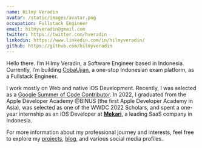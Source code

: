 ```yaml
---
name: Hilmy Veradin
avatar: /static/images/avatar.png
occupation: Fullstack Engineer
email: hilmyveradin@gmail.com
twitter: https://twitter.com/hveradin
linkedin: https://www.linkedin.com/in/hilmyveradin/
github: https://github.com/hilmyveradin
---
```


Hello there. I’m Hilmy Veradin, a Software Engineer based in Indonesia. Currently, I’m building [CobaUjian](https://cobaujian.com), a one-stop Indonesian exam platform, as a Fullstack Engineer.

I work mostly on Web and native iOS Development. Recently, I was selected as a [Google Summer of Code Contributor](https://summerofcode.withgoogle.com/programs/2024/projects/RHtM4Lyc). In 2022, I graduated from the Apple Developer Academy @BINUS (the first Apple Developer Academy in Asia), was selected as one of the WWDC 2022 Scholars, and spent a one-year internship as an iOS Developer at **[Mekari](https://www.talenta.co/)**, a leading SaaS company in Indonesia.

For more information about my professional journey and interests, feel free to explore my [projects](/projects), [blog](/blog), and various social media profiles.
